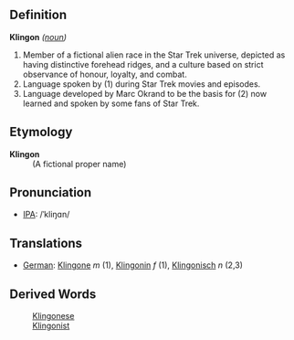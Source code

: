 ==Definition==

;'''Klingon''' ''([[noun]])'' 
#Member of a fictional alien race in the Star Trek universe, depicted as having distinctive forehead ridges, and a culture based on strict observance of honour, loyalty, and combat.
#Language spoken by (1) during Star Trek movies and episodes.
#Language developed by Marc Okrand to be the basis for (2) now learned and spoken by some fans of Star Trek.

==Etymology==
;'''Klingon'''
: (A fictional proper name)

==Pronunciation==
*[[International Phonetic Alphabet|IPA]]: /ˈkliŋɑn/

==Translations==
*[[German]]: [[Klingone]] ''m'' (1), [[Klingonin]] ''f'' (1), [[Klingonisch]] ''n'' (2,3)

==Derived Words==
:[[Klingonese]]
:[[Klingonist]]